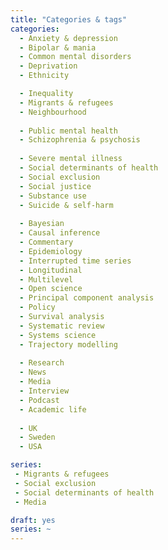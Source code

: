```yaml
---
title: "Categories & tags"
categories:
  - Anxiety & depression
  - Bipolar & mania
  - Common mental disorders
  - Deprivation
  - Ethnicity

  - Inequality
  - Migrants & refugees
  - Neighbourhood
  
  - Public mental health
  - Schizophrenia & psychosis
  
  - Severe mental illness
  - Social determinants of health
  - Social exclusion
  - Social justice
  - Substance use
  - Suicide & self-harm
  
  - Bayesian
  - Causal inference
  - Commentary
  - Epidemiology
  - Interrupted time series
  - Longitudinal
  - Multilevel
  - Open science
  - Principal component analysis
  - Policy
  - Survival analysis
  - Systematic review
  - Systems science
  - Trajectory modelling
  
  - Research
  - News
  - Media 
  - Interview
  - Podcast
  - Academic life
  
  - UK
  - Sweden
  - USA

series:
 - Migrants & refugees
 - Social exclusion
 - Social determinants of health
 - Media

draft: yes
series: ~
---
```



